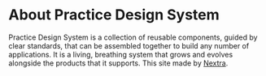 # About Practice Design System

Practice Design System is a collection of reusable components, guided by clear standards, that can be assembled together to build any number of applications. It is a living, breathing system that grows and evolves alongside the products that it supports.
This site made by [Nextra](https://nextra.site).
